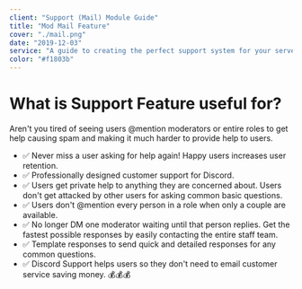 ```yaml
---
client: "Support (Mail) Module Guide"
title: "Mod Mail Feature"
cover: "./mail.png"
date: "2019-12-03"
service: "A guide to creating the perfect support system for your server."
color: "#f1803b"
---
```


# What is Support Feature useful for?

Aren't you tired of seeing users @mention moderators or entire roles to get help causing spam and making it much harder to provide help to users.

- ✅ Never miss a user asking for help again! Happy users increases user retention.
- ✅ Professionally designed customer support for Discord.
- ✅ Users get private help to anything they are concerned about. Users don't get attacked by other users for asking common basic questions.
- ✅ Users don't @mention every person in a role when only a couple are available.
- ✅ No longer DM one moderator waiting until that person replies. Get the fastest possible responses by easily contacting the entire staff team.
- ✅ Template responses to send quick and detailed responses for any common questions.
- ✅ Discord Support helps users so they don't need to email customer service saving money. 💰💰💰
